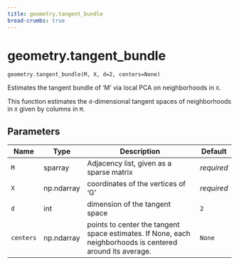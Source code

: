 ```yaml
---
title: geometry.tangent_bundle
bread-crumbs: true
---
```

# geometry.tangent_bundle { #geomcover.geometry.tangent_bundle }

`geometry.tangent_bundle(M, X, d=2, centers=None)`

Estimates the tangent bundle of 'M' via local PCA on neighborhoods in `X`.

This function estimates the `d`-dimensional tangent spaces of neighborhoods in `X` given by columns in `M`.

## Parameters

| Name      | Type       | Description                                                                                               | Default    |
|-----------|------------|-----------------------------------------------------------------------------------------------------------|------------|
| `M`       | sparray    | Adjacency list, given as a sparse matrix                                                                  | _required_ |
| `X`       | np.ndarray | coordinates of the vertices of 'G'                                                                        | _required_ |
| `d`       | int        | dimension of the tangent space                                                                            | `2`        |
| `centers` | np.ndarray | points to center the tangent space estimates. If None, each neighborhoods is centered around its average. | `None`     |